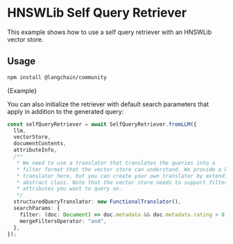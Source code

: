 # HNSWLib Self Query Retriever

This example shows how to use a self query retriever with an HNSWLib vector store.

## Usage


<IntegrationInstallTooltip></IntegrationInstallTooltip>

```bash npm2yarn
npm install @langchain/community
```


<CodeBlock language="typescript">{Example}</CodeBlock>

You can also initialize the retriever with default search parameters that apply in
addition to the generated query:

```typescript
const selfQueryRetriever = await SelfQueryRetriever.fromLLM({
  llm,
  vectorStore,
  documentContents,
  attributeInfo,
  /**
   * We need to use a translator that translates the queries into a
   * filter format that the vector store can understand. We provide a basic translator
   * translator here, but you can create your own translator by extending BaseTranslator
   * abstract class. Note that the vector store needs to support filtering on the metadata
   * attributes you want to query on.
   */
  structuredQueryTranslator: new FunctionalTranslator(),
  searchParams: {
    filter: (doc: Document) => doc.metadata && doc.metadata.rating > 8.5,
    mergeFiltersOperator: "and",
  },
});
```
